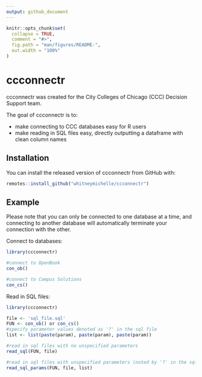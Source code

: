 ```yaml
---
output: github_document
---
```


<!-- README.md is generated from README.Rmd. Please edit that file -->

```r
knitr::opts_chunk$set(
  collapse = TRUE,
  comment = "#>",
  fig.path = "man/figures/README-",
  out.width = "100%"
)
```

# ccconnectr

<!-- badges: start -->
<!-- badges: end -->

ccconnectr was created for the City Colleges of Chicago (CCC) Decision Support team.

The goal of ccconnectr is to:

- make connecting to CCC databases easy for R users
- make reading in SQL files easy, directly outputting a dataframe with clean column names


## Installation

You can install the released version of ccconnectr from GitHub with:

``` r
remotes::install_github("whitneymichelle/ccconnectr")
```

## Example

Please note that you can only be connected to one database at a time, and connecting to another database will automatically terminate your connection with the other.

Connect to databases: 


``` r
library(ccconnectr)

#connect to OpenBook
con_ob()

#connect to Campus Solutions
con_cs()
```

Read in SQL files:


``` r
library(ccconnectr)

file <- 'sql_file.sql'
FUN <- con_ob() or con_cs()
#specify parameter values denoted as '?' in the sql file
list <- list(paste(param), paste(param), paste(param))

#read in sql files with no unspecified parameters
read_sql(FUN, file)

#read in sql files with unspecified parameters (noted by '?' in the sql code)
read_sql_params(FUN, file, list)

```
